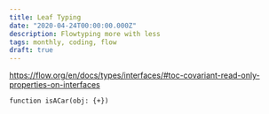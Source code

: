```yaml
---
title: Leaf Typing
date: "2020-04-24T00:00:00.000Z"
description: Flowtyping more with less
tags: monthly, coding, flow
draft: true
---
```


https://flow.org/en/docs/types/interfaces/#toc-covariant-read-only-properties-on-interfaces

```
function isACar(obj: {+})
```
